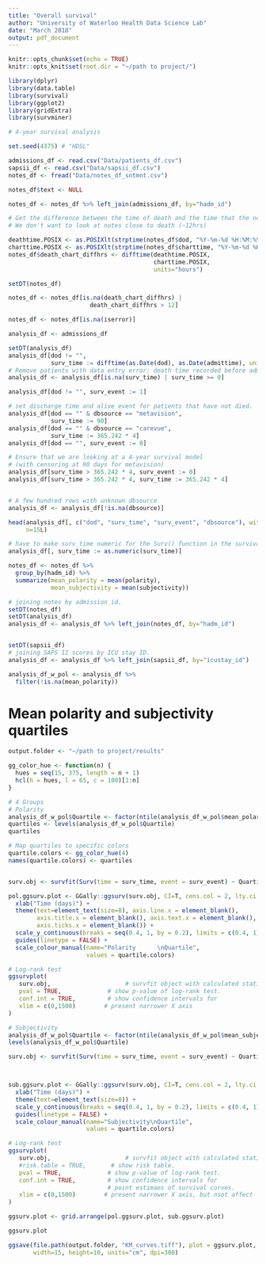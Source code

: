 ```yaml
---
title: "Overall survival"
author: "University of Waterloo Health Data Science Lab"
date: "March 2018"
output: pdf_document
---
```


```r
knitr::opts_chunk$set(echo = TRUE)
knitr::opts_knit$set(root.dir = "~/path to project/")
```

```r
library(dplyr)
library(data.table)
library(survival)
library(ggplot2)
library(gridExtra)
library(survminer)
```

```r
# 4-year survival analysis

set.seed(4375) # "HDSL"

admissions_df <- read.csv("Data/patients_df.csv")
sapsii_df <- read.csv("Data/sapsii_df.csv")
notes_df <- fread("Data/notes_df_sntmnt.csv")

notes_df$text <- NULL

notes_df <- notes_df %>% left_join(admissions_df, by="hadm_id")

# Get the difference between the time of death and the time that the note was taken.
# We don't want to look at notes close to death (~12hrs)

deathtime.POSIX <- as.POSIXlt(strptime(notes_df$dod, "%Y-%m-%d %H:%M:%S"))
charttime.POSIX <- as.POSIXlt(strptime(notes_df$charttime, "%Y-%m-%d %H:%M:%S"))
notes_df$death_chart_diffhrs <- difftime(deathtime.POSIX, 
                                         charttime.POSIX, 
                                         units="hours")

setDT(notes_df)

notes_df <- notes_df[is.na(death_chart_diffhrs) | 
                       death_chart_diffhrs > 12]

notes_df <- notes_df[is.na(iserror)]

analysis_df <- admissions_df

setDT(analysis_df)
analysis_df[dod != "", 
            surv_time := difftime(as.Date(dod), as.Date(admittime), units="days")]
# Remove patients with data entry error: death time recorded before admission.
analysis_df <- analysis_df[is.na(surv_time) | surv_time >= 0]

analysis_df[dod != "", surv_event := 1]

# set discharge time and alive event for patients that have not died.
analysis_df[dod == "" & dbsource == "metavision", 
            surv_time := 90]
analysis_df[dod == "" & dbsource == "carevue", 
            surv_time := 365.242 * 4]
analysis_df[dod == "", surv_event := 0]

# Ensure that we are looking at a 4-year survival model 
# (with censoring at 90 days for metavision)
analysis_df[surv_time > 365.242 * 4, surv_event := 0]
analysis_df[surv_time > 365.242 * 4, surv_time := 365.242 * 4]


# A few hundred rows with unknown dbsource
analysis_df <- analysis_df[!is.na(dbsource)]

head(analysis_df[, c("dod", "surv_time", "surv_event", "dbsource"), with=FALSE],
     n=15L)

# have to make surv_time numeric for the Surv() function in the survival package
analysis_df[, surv_time := as.numeric(surv_time)]

notes_df <- notes_df %>% 
  group_by(hadm_id) %>% 
  summarize(mean_polarity = mean(polarity),
            mean_subjectivity = mean(subjectivity))

# joining notes by admission id.
setDT(notes_df)
setDT(analysis_df)
analysis_df <- analysis_df %>% left_join(notes_df, by="hadm_id")


setDT(sapsii_df)
# joining SAPS II scores by ICU stay ID.
analysis_df <- analysis_df %>% left_join(sapsii_df, by="icustay_id")

analysis_df_w_pol <- analysis_df %>%
  filter(!is.na(mean_polarity))
```

# Mean polarity and subjectivity quartiles

```r
output.folder <- "~/path to project/results"

gg_color_hue <- function(n) {
  hues = seq(15, 375, length = n + 1)
  hcl(h = hues, l = 65, c = 100)[1:n]
}

# 4 Groups
# Polarity
analysis_df_w_pol$Quartile <- factor(ntile(analysis_df_w_pol$mean_polarity, 4))
quartiles <- levels(analysis_df_w_pol$Quartile)
quartiles

# Map quartiles to specific colors
quartile.colors <- gg_color_hue(4)
names(quartile.colors) <- quartiles


surv.obj <- survfit(Surv(time = surv_time, event = surv_event) ~ Quartile, data=analysis_df_w_pol)

pol.ggsurv.plot <- GGally::ggsurv(surv.obj, CI=T, cens.col = 2, lty.ci = 3) + 
  xlab("Time (days)") + 
  theme(text=element_text(size=8), axis.line.x = element_blank(),
        axis.title.x = element_blank(), axis.text.x = element_blank(), 
        axis.ticks.x = element_blank()) + 
  scale_y_continuous(breaks = seq(0.4, 1, by = 0.2), limits = c(0.4, 1)) +
  guides(linetype = FALSE) + 
  scale_colour_manual(name="Polarity      \nQuartile", 
                      values = quartile.colors)

# Log-rank test
ggsurvplot(
   surv.obj,                     # survfit object with calculated statistics.
   pval = TRUE,             # show p-value of log-rank test.
   conf.int = TRUE,         # show confidence intervals for 
   xlim = c(0,1500)        # present narrower X axis
)

# Subjectivity
analysis_df_w_pol$Quartile <- factor(ntile(analysis_df_w_pol$mean_subjectivity, 4))
levels(analysis_df_w_pol$Quartile)

surv.obj <- survfit(Surv(time = surv_time, event = surv_event) ~ Quartile, data=analysis_df_w_pol)



sub.ggsurv.plot <- GGally::ggsurv(surv.obj, CI=T, cens.col = 2, lty.ci = 3) + 
  xlab("Time (days)") + 
  theme(text=element_text(size=8)) + 
  scale_y_continuous(breaks = seq(0.4, 1, by = 0.2), limits = c(0.4, 1)) +
  guides(linetype = FALSE) +
  scale_colour_manual(name="Subjectivity\nQuartile", 
                      values = quartile.colors)

# Log-rank test
ggsurvplot(
   surv.obj,                     # survfit object with calculated statistics.
   #risk.table = TRUE,       # show risk table.
   pval = TRUE,             # show p-value of log-rank test.
   conf.int = TRUE,         # show confidence intervals for 
                            # point estimaes of survival curves.
   xlim = c(0,1500)        # present narrower X axis, but nsot affect
)

ggsurv.plot <- grid.arrange(pol.ggsurv.plot, sub.ggsurv.plot)

ggsurv.plot

ggsave(file.path(output.folder, "KM_curves.tiff"), plot = ggsurv.plot, 
       width=15, height=10, units="cm", dpi=300) 

```
